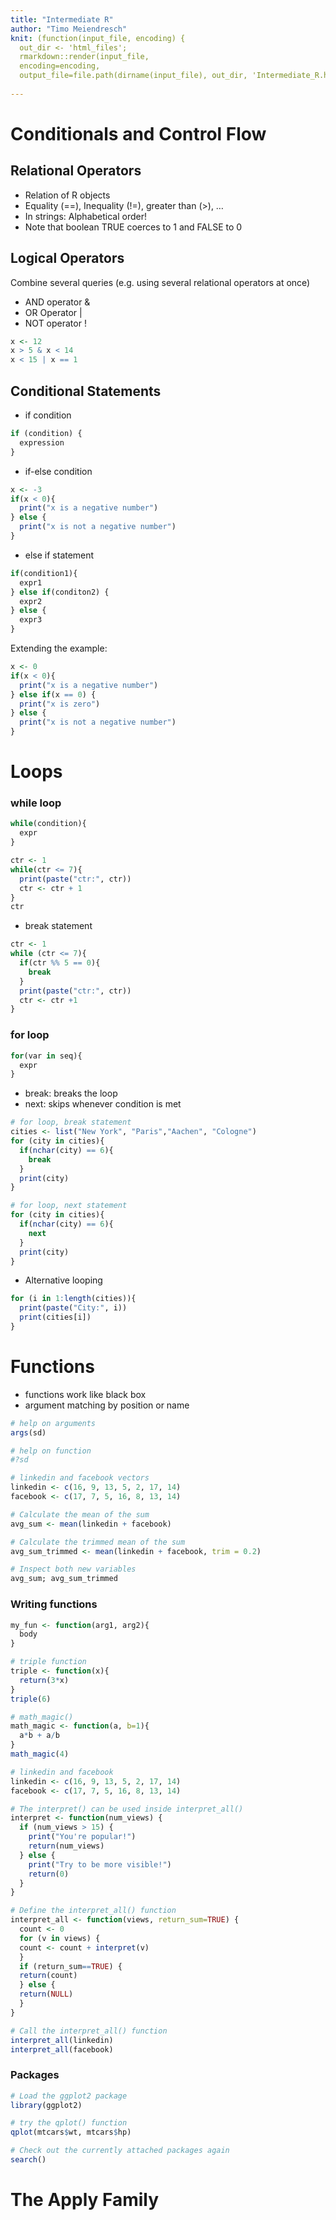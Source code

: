 ```yaml
---
title: "Intermediate R"
author: "Timo Meiendresch"
knit: (function(input_file, encoding) {
  out_dir <- 'html_files';
  rmarkdown::render(input_file,
  encoding=encoding,
  output_file=file.path(dirname(input_file), out_dir, 'Intermediate_R.html'))})
  
---
```

# Conditionals and Control Flow


## Relational Operators

- Relation of R objects
- Equality (==), Inequality (!=), greater than (>), ...
- In strings: Alphabetical order!
- Note that boolean TRUE coerces to 1 and FALSE to 0

## Logical Operators
Combine several queries (e.g. using several relational operators at once)

- AND operator &
- OR Operator | 
- NOT operator !

```r
x <- 12
x > 5 & x < 14
x < 15 | x == 1
```

## Conditional Statements

- if condition 

```r
if (condition) {
  expression
}
```
- if-else condition

```r
x <- -3
if(x < 0){
  print("x is a negative number")
} else {
  print("x is not a negative number")
}
```

- else if statement 

```r
if(condition1){
  expr1
} else if(conditon2) {
  expr2
} else {
  expr3
}
```
Extending the example:
```r
x <- 0
if(x < 0){
  print("x is a negative number")
} else if(x == 0) {
  print("x is zero")
} else {
  print("x is not a negative number")
}
```

# Loops

### while loop

```r
while(condition){
  expr
}
```

```r
ctr <- 1
while(ctr <= 7){
  print(paste("ctr:", ctr))
  ctr <- ctr + 1
}
ctr
```

- break statement

```r
ctr <- 1
while (ctr <= 7){
  if(ctr %% 5 == 0){
    break
  }
  print(paste("ctr:", ctr))
  ctr <- ctr +1
}

```

### for loop

```r
for(var in seq){
  expr
}
```
- break: breaks the loop
- next: skips whenever condition is met

```r
# for loop, break statement
cities <- list("New York", "Paris","Aachen", "Cologne")
for (city in cities){
  if(nchar(city) == 6){
    break
  }
  print(city)
}

# for loop, next statement
for (city in cities){
  if(nchar(city) == 6){
    next
  }
  print(city)
}
```

- Alternative looping

```r
for (i in 1:length(cities)){
  print(paste("City:", i))
  print(cities[i])
}
```

# Functions

- functions work like black box
- argument matching by position or name

```r
# help on arguments
args(sd)

# help on function 
#?sd

# linkedin and facebook vectors
linkedin <- c(16, 9, 13, 5, 2, 17, 14)
facebook <- c(17, 7, 5, 16, 8, 13, 14)

# Calculate the mean of the sum
avg_sum <- mean(linkedin + facebook)

# Calculate the trimmed mean of the sum
avg_sum_trimmed <- mean(linkedin + facebook, trim = 0.2)

# Inspect both new variables
avg_sum; avg_sum_trimmed
```

### Writing functions

```r
my_fun <- function(arg1, arg2){
  body
}
```

```r
# triple function
triple <- function(x){
  return(3*x)
}
triple(6)

# math_magic()
math_magic <- function(a, b=1){
  a*b + a/b
}
math_magic(4)

```

```r
# linkedin and facebook
linkedin <- c(16, 9, 13, 5, 2, 17, 14)
facebook <- c(17, 7, 5, 16, 8, 13, 14)

# The interpret() can be used inside interpret_all()
interpret <- function(num_views) {
  if (num_views > 15) {
    print("You're popular!")
    return(num_views)
  } else {
    print("Try to be more visible!")
    return(0)
  }
}

# Define the interpret_all() function
interpret_all <- function(views, return_sum=TRUE) {
  count <- 0
  for (v in views) {
  count <- count + interpret(v)
  }
  if (return_sum==TRUE) {
  return(count)
  } else {
  return(NULL)
  }
}

# Call the interpret_all() function
interpret_all(linkedin)
interpret_all(facebook)
```

### Packages

```r
# Load the ggplot2 package
library(ggplot2)

# try the qplot() function
qplot(mtcars$wt, mtcars$hp)

# Check out the currently attached packages again
search()
```

# The Apply Family


